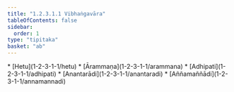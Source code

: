 ```yaml
---
title: "1.2.3.1.1 Vibhaṅgavāra"
tableOfContents: false
sidebar:
  order: 1
type: "tipitaka"
basket: "ab"
---
```



<DynamicBreadcrumb />



<TableOfContents>
* [Hetu](1-2-3-1-1/hetu)
* [Ārammaṇa](1-2-3-1-1/arammana)
* [Adhipati](1-2-3-1-1/adhipati)
* [Anantarādi](1-2-3-1-1/anantaradi)
* [Aññamaññādi](1-2-3-1-1/annamannadi)
</TableOfContents>